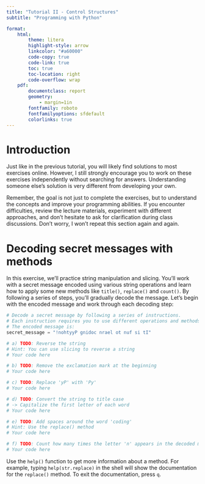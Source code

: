 ```yaml
---
title: "Tutorial II - Control Structures"
subtitle: "Programming with Python"

format:
    html:
        theme: litera
        highlight-style: arrow
        linkcolor: "#a60000"
        code-copy: true
        code-link: true
        toc: true
        toc-location: right
        code-overflow: wrap
    pdf: 
        documentclass: report
        geometry:
            - margin=1in
        fontfamily: roboto
        fontfamilyoptions: sfdefault
        colorlinks: true
---
```


# Introduction
Just like in the previous tutorial, you will likely find solutions to most exercises online. However, I still strongly encourage you to work on these exercises independently without searching for answers. Understanding someone else's solution is very different from developing your own.

Remember, the goal is not just to complete the exercises, but to understand the concepts and improve your programming abilities. If you encounter difficulties, review the lecture materials, experiment with different approaches, and don't hesitate to ask for clarification during class discussions. Don't worry, I won't repeat this section again and again.

# Decoding secret messages with methods
In this exercise, we'll practice string manipulation and slicing. You'll work with a secret message encoded using various string operations and learn how to apply some new methods like `title()`, `replace()` and `count()`. By following a series of steps, you'll gradually decode the message. Let's begin with the encoded message and work through each decoding step:

```python
# Decode a secret message by following a series of instructions.
# Each instruction requires you to use different operations and methods.
# The encoded message is:
secret_message = "!nohtyyP gnidoc nrael ot nuf si tI"

# a) TODO: Reverse the string
# Hint: You can use slicing to reverse a string
# Your code here

# b) TODO: Remove the exclamation mark at the beginning
# Your code here

# c) TODO: Replace 'yP' with 'Py'
# Your code here

# d) TODO: Convert the string to title case
# -> Capitalize the first letter of each word
# Your code here

# e) TODO: Add spaces around the word 'coding' 
# Hint: Use the replace() method
# Your code here

# f) TODO: Count how many times the letter 'n' appears in the decoded message
# Your code here

```

:::{.callout-tip}
Use the `help()` function to get more information about a method. For example, typing `help(str.replace)` in the shell will show the documentation for the `replace()` method. To exit the documentation, press `q`.
:::

